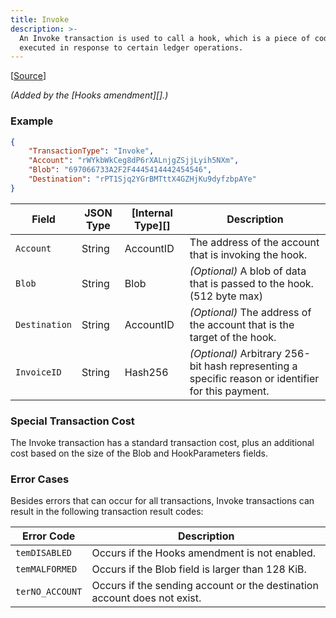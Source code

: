 ```yaml
---
title: Invoke
description: >-
  An Invoke transaction is used to call a hook, which is a piece of code that is
  executed in response to certain ledger operations.
---
```

\[[Source](https://github.com/ripple/rippled/blob/develop/src/ripple/app/tx/impl/Invoke.cpp)]

_(Added by the \[Hooks amendment]\[].)_

### Example

```json
{
    "TransactionType": "Invoke",
    "Account": "rWYkbWkCeg8dP6rXALnjgZSjjLyih5NXm",
    "Blob": "697066733A2F2F4445414442454546",
    "Destination": "rPT1Sjq2YGrBMTttX4GZHjKu9dyfzbpAYe"
}
```

| Field         | JSON Type | \[Internal Type]\[] | Description                                                                                        |
| ------------- | --------- | ------------------- | -------------------------------------------------------------------------------------------------- |
| `Account`     | String    | AccountID           | The address of the account that is invoking the hook.                                              |
| `Blob`        | String    | Blob                | _(Optional)_ A blob of data that is passed to the hook.  (512 byte max)                            |
| `Destination` | String    | AccountID           | _(Optional)_ The address of the account that is the target of the hook.                            |
| `InvoiceID`   | String    | Hash256             | _(Optional)_ Arbitrary 256-bit hash representing a specific reason or identifier for this payment. |

### Special Transaction Cost

The Invoke transaction has a standard transaction cost, plus an additional cost based on the size of the Blob and HookParameters fields.

### Error Cases

Besides errors that can occur for all transactions, Invoke transactions can result in the following transaction result codes:

| Error Code      | Description                                                              |
| --------------- | ------------------------------------------------------------------------ |
| `temDISABLED`   | Occurs if the Hooks amendment is not enabled.                            |
| `temMALFORMED`  | Occurs if the Blob field is larger than 128 KiB.                         |
| `terNO_ACCOUNT` | Occurs if the sending account or the destination account does not exist. |
